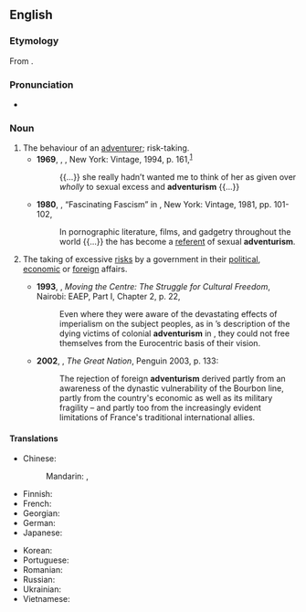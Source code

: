 ==English==

===Etymology===
From {{suffix|en|adventure|ism}}.

===Pronunciation===
* {{a|UK}} {{IPA|/ədˈvɛn(t)ʃəɹɪz(ə)m/|lang=en}}

===Noun===
{{en-noun|~}}

# The behaviour of an [[adventurer]]; risk-taking. {{defdate|from 19th c.}}
#* '''1969''', {{w|Philip Roth}}, ''{{w|Portnoy's Complaint|Portnoy’s Complaint}}'', New York: Vintage, 1994, p. 161,<sup>[https://archive.org/details/portnoyscomplain00roth_0]</sup>
#*: {{...}} she really hadn’t wanted me to think of her as given over ''wholly'' to sexual excess and '''adventurism''' {{...}}
#* '''1980''', {{w|Susan Sontag}}, “Fascinating Fascism” in ''{{w|Under the Sign of Saturn}}'', New York: Vintage, 1981, pp. 101-102,
#*: In pornographic literature, films, and gadgetry throughout the world {{...}} the {{w|Schutzstaffel|SS}} has become a [[referent]] of sexual '''adventurism'''.
# {{lb|en|politics}} The taking of excessive [[risk]]s by a government in their [[political]], [[economic]] or [[foreign]] affairs. {{defdate|from 20th c.}}
#* '''1993''', {{w|Ngũgĩ wa Thiong'o|Ngũgĩ wa Thiong’o}}, ''Moving the Centre: The Struggle for Cultural Freedom'', Nairobi: EAEP, Part I, Chapter 2, p. 22,
#*: Even where they were aware of the devastating effects of imperialism on the subject peoples, as in {{w|Joseph Conrad|Conrad}}’s description of the dying victims of colonial '''adventurism''' in ''{{w|Heart of Darkness}}'', they could not free themselves from the Eurocentric basis of their vision.
#* '''2002''', {{w|Colin Jones (historian)|Colin Jones}}, ''The Great Nation'', Penguin 2003, p. 133:
#*: The rejection of foreign '''adventurism''' derived partly from an awareness of the dynastic vulnerability of the Bourbon line, partly from the country's economic as well as its military fragility – and partly too from the increasingly evident limitations of France's traditional international allies.

====Translations====
{{trans-top|policy led by excessive risk taking}}
* Chinese:
*: Mandarin: {{t+|cmn|冒險主義|sc=Hani}}, {{t+|cmn|冒险主义|tr=màoxiǎnzhǔyì|sc=Hani}}
* Finnish: {{t|fi|seikkailupolitiikka}}
* French: {{t+|fr|aventurisme|m}}
* Georgian: {{t|ka|ავანტიურიზმი}}
* German: {{t|de|Abenteurertum|n}}
* Japanese: {{t|ja|冒険主義|tr=ぼうけんしゅぎ, bōkenshugi|sc=Jpan}}
{{trans-mid}}
* Korean: {{t+|ko|모험주의|sc=Kore}}
* Portuguese: {{t|pt|aventurismo|m}}
* Romanian: {{t+|ro|aventurism|n}}
* Russian: {{t+|ru|авантюри́зм|m}}
* Ukrainian: {{t+|uk|авантюри́зм|m|sc=Cyrl}}
* Vietnamese: {{t|vi|chủ nghĩa mạo hiểm}}
{{trans-bottom}}